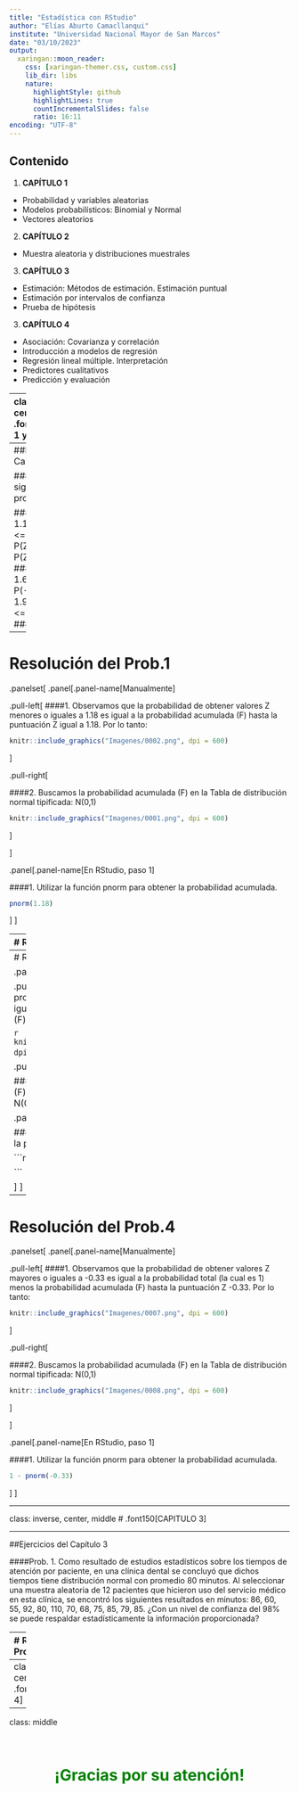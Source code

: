 ```yaml
---
title: "Estadística con RStudio"
author: "Elías Aburto Camacllanqui"
institute: "Universidad Nacional Mayor de San Marcos"
date: "03/10/2023"
output: 
  xaringan::moon_reader:
    css: [xaringan-themer.css, custom.css]
    lib_dir: libs
    nature:
      highlightStyle: github
      highlightLines: true
      countIncrementalSlides: false
      ratio: 16:11
encoding: "UTF-8"
---
```

## Contenido

1. **CAPÍTULO 1** 
 * Probabilidad y variables aleatorias
 * Modelos probabilísticos: Binomial y Normal
 * Vectores aleatorios
 
2. **CAPÍTULO 2**
 * Muestra aleatoria y distribuciones muestrales
 
3. **CAPÍTULO 3**
 * Estimación: Métodos de estimación. Estimación puntual
 * Estimación por intervalos de confianza
 * Prueba de hipótesis
 
3. **CAPÍTULO 4**
 * Asociación: Covarianza y correlación
 * Introducción a modelos de regresión
 * Regresión lineal múltiple. Interpretación
 * Predictores cualitativos
 * Predicción y evaluación

---
class: inverse, center, middle
# .font150[CAPITULO 1 y 2]


```r
options(htmltools.dir.version = FALSE)
```

```r
library(xaringanthemer)
style_mono_accent(
  base_color       =  "#2a9905",
  padding          = "16px 50px 12px 50px",
  code_font_google = google_font("Fira Mono")
)
```

```r
#devtools::install_github("gadenbuie/xaringanExtra")
library(xaringanExtra)
xaringanExtra::use_xaringan_extra(c("tile_view", "tachyons", "panelset"))
xaringanExtra::use_tile_view()
xaringanExtra::use_editable()
xaringanExtra::use_scribble()
xaringanExtra::use_logo(
  image_url ="imagenes/logo.png", 
  link_url = "https://medicionpsicologica.com",
  width = 120, 
  height = 120
  )
xaringanExtra::use_clipboard(
  button_text = "Copiar",
  success_text = "Copiado",
  error_text = "Presiona Ctrl+C para copiar"
)
xaringanExtra::use_fit_screen()
xaringanExtra::use_extra_styles(
  hover_code_line = TRUE,          #<<
  mute_unhighlighted_code = FALSE  #<<
)
```

---
##Ejercicios de los Capítulos 1 y 2

###Calcule las siguientes probabilidades:

####1. P(Z <= 1.18)
####2. P(Z <= -1.31)
####3. P(Z <= 0)
####4. P(Z >= -0.33)
####5. P(Z >= 1.64)
####6. P(-1.96 <= Z <= 1.96)
####7. P(0 <= Z <= 3.54)
####8. P(Z < -4)

---
# Resolución del Prob.1

.panelset[
.panel[.panel-name[Manualmente]

.pull-left[
####1. Observamos que la probabilidad de obtener valores Z menores o iguales a 1.18 es igual a la probabilidad acumulada (F) hasta la puntuación Z igual a 1.18. Por lo tanto:

```r
knitr::include_graphics("Imagenes/0002.png", dpi = 600)
```
]


.pull-right[

####2. Buscamos la probabilidad acumulada (F) en la Tabla de distribución normal tipificada: N(0,1)
```r
knitr::include_graphics("Imagenes/0001.png", dpi = 600)
```
]

]

.panel[.panel-name[En RStudio, paso 1]

####1. Utilizar la función pnorm para obtener la probabilidad acumulada.

```r

pnorm(1.18)

```

]
]


---
# Resolución del Prob.2

.panelset[
.panel[.panel-name[Manualmente]

.pull-left[
####1. Observamos que la probabilidad de obtener valores Z menores o iguales a -1.31 es igual a la probabilidad acumulada (F) hasta la puntuación Z igual a -1.31. Por lo tanto:

```r
knitr::include_graphics("Imagenes/0003.png", dpi = 600)
```
]


.pull-right[

####2. Buscamos la probabilidad acumulada (F) en la Tabla de distribución normal tipificada: N(0,1)
```r
knitr::include_graphics("Imagenes/0004.png", dpi = 600)
```
]

]

.panel[.panel-name[En RStudio, paso 1]

####1. Utilizar la función pnorm para obtener la probabilidad acumulada.

```r

pnorm(-1.31)

```

]
]

---
# Resolución del Prob.3

.panelset[
.panel[.panel-name[Manualmente]

.pull-left[
####1. Observamos que la probabilidad de obtener valores Z menores o iguales a 0 es igual a la probabilidad acumulada (F) hasta la puntuación Z igual a 0. Por lo tanto:

```r
knitr::include_graphics("Imagenes/0005.png", dpi = 600)
```
]


.pull-right[

####2. Buscamos la probabilidad acumulada (F) en la Tabla de distribución normal tipificada: N(0,1)
```r
knitr::include_graphics("Imagenes/0006.png", dpi = 600)
```
]
]

.panel[.panel-name[En RStudio, paso 1]

####1. Utilizar la función pnorm para obtener la probabilidad acumulada.

```r

pnorm(0)

```

]
]


---
# Resolución del Prob.4

.panelset[
.panel[.panel-name[Manualmente]

.pull-left[
####1. Observamos que la probabilidad de obtener valores Z mayores o iguales a -0.33 es igual a la probabilidad total (la cual es 1) menos la probabilidad acumulada (F) hasta la puntuación Z -0.33. Por lo tanto:

```r
knitr::include_graphics("Imagenes/0007.png", dpi = 600)
```
]


.pull-right[

####2. Buscamos la probabilidad acumulada (F) en la Tabla de distribución normal tipificada: N(0,1)
```r
knitr::include_graphics("Imagenes/0008.png", dpi = 600)
```
]

]

.panel[.panel-name[En RStudio, paso 1]

####1. Utilizar la función pnorm para obtener la probabilidad acumulada.

```r

1 - pnorm(-0.33)

```

]
]


---

class: inverse, center, middle
# .font150[CAPITULO 3]

---

##Ejercicios del Capítulo 3

####Prob. 1. Como resultado de estudios estadísticos sobre los tiempos de atención por paciente, en una clínica dental se concluyó que dichos tiempos tiene distribución normal con promedio 80 minutos. Al seleccionar una muestra aleatoria de 12 pacientes que hicieron uso del servicio médico en esta clínica, se encontró los siguientes resultados en minutos: 86, 60, 55, 92, 80, 110, 70, 68, 75, 85, 79, 85. ¿Con un nivel de confianza del 98% se puede respaldar estadísticamente la información proporcionada?


---
# Resolución del Prob.1

.panelset[
.panel[.panel-name[En RStudio, paso 1]



####1. Primero debemos calcular la media y desviación estandar de los datos muestrales mencionados. Luego definiremos el número de muestra (12) y el valor alfa a partir del nivel de confianza.

```r

media_muestral_A <- mean(c(86, 60, 55,92, 80, 110, 70, 68, 75, 85, 79, 85))
desv_est_A <- sd(c(86, 60, 55,92, 80, 110, 70, 68, 75, 85, 79, 85))
nA <- 12
nivel_conf <- 0.98 
alpha <- (1 - nivel_conf)

```

]

.panel[.panel-name[En RStudio, paso 2]


####2. Luego construímos los intervalos de confianza con las puntuaciones y determinamos si la media poblacional estimada (80) se encuentra dentro del intervalo. 

```r

#Construir intervalo de confianza.
t <- qt(1-(alpha/2), df= nA-1)

# Hallar el valor Limite inferior
LI_A <- media_muestral_A - t*(desv_est_A/sqrt(nA))
# Hallar el valor Limite superior
LS_A <- media_muestral_A + t*(desv_est_A/sqrt(nA))


paste("El IC para la media de A es [",
      round(LI_A,2),";",round(LS_A,2), "]")

```


]


.panel[.panel-name[En RStudio, Interpretación y Conclusión]

####Interpretación: Con el 98% de nivel de confianza se estima que el intervalo [67.14 ; 90.36] contenga el verdadero promedio de tiempo de atención por paciente de una clínica dental.

####Conclusión: Debido a que el valor de 80 minutos se encuentra en el intervalo de confianza, entonces sí evidencia estadística para respaldar la afirmación proporcionada.


]
]



---
class: inverse, center, middle
# .font150[CAPITULO 4]

---

class: middle

<br>
<center>
<h1>
<span style="color:green">¡Gracias por su atención!</span>
<h1>
</center>
<br>


